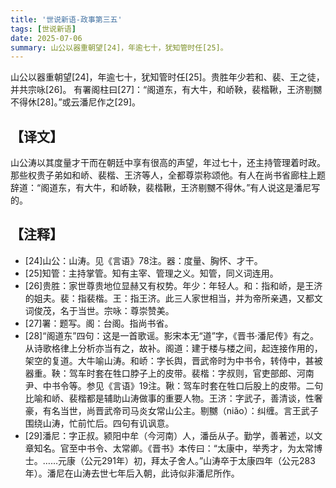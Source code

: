 ```yaml
---
title: '世说新语-政事第三五'
tags: [世说新语]
date: 2025-07-06
summary: 山公以器重朝望[24]，年逾七十，犹知管时任[25]。
---
```


山公以器重朝望[24]，年逾七十，犹知管时任[25]。贵胜年少若和、裴、王之徒，并共宗咏[26]。
有署阁柱曰[27]：“阁道东，有大牛，和峤鞅，裴楷鞦，王济剔嬲不得休[28]。”或云潘尼作之[29]。

## 【译文】

山公涛以其度量才干而在朝廷中享有很高的声望，年过七十，还主持管理着时政。那些权贵子弟如和峤、裴楷、王济等人，全都尊崇称颂他。有人在尚书省廊柱上题辞道：“阁道东，有大牛，和峤鞅，裴楷鞦，王济剔嬲不得休。”有人说这是潘尼写的。

## 【注释】

- [24]山公：山涛。见《言语》78注。器：度量、胸怀、才干。
- [25]知管：主持掌管。知有主宰、管理之义。知管，同义词连用。
- [26]贵胜：家世尊贵地位显赫又有权势。年少：年轻人。和：指和峤，是王济的姐夫。裴：指裴楷。王：指王济。此三人家世相当，并为帝所亲遇，又都文词俊茂，名于当世。宗咏：尊崇赞美。
- [27]署：题写。阁：台阁。指尚书省。
- [28]“阁道东”四句：这是一首歌谣。影宋本无“道”字，《晋书·潘尼传》有之。从诗歌格律上分析亦当有之，故补。阁道：建于楼与楼之间，起连接作用的，架空的复道。大牛喻山涛。和峤：字长舆，晋武帝时为中书令，转侍中，甚被器重。鞅：驾车时套在牲口脖子上的皮带。裴楷：字叔则，官吏部郎、河南尹、中书令等。参见《言语》19注。鞦：驾车时套在牲口后股上的皮带。二句比喻和峤、裴楷都是辅助山涛做事的重要人物。王济：字武子，善清谈，性奢豪，有名当世，尚晋武帝司马炎女常山公主。剔嬲（niǎo）：纠缠。言王武子围绕山涛，忙前忙后。四句有讥讽意。
- [29]潘尼：字正叔。颍阳中牟（今河南）人，潘岳从子。勤学，善著述，以文章知名。官至中书令、太常卿。《晋书》本传曰：“太康中，举秀才，为太常博士。……元康（公元291年）初，拜太子舍人。”山涛卒于太康四年（公元283年）。潘尼在山涛去世七年后入朝，此诗似非潘尼所作。
